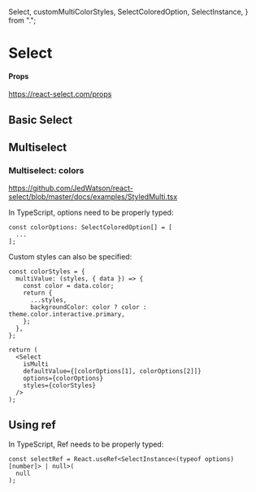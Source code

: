   Select,
  customMultiColorStyles,
  SelectColoredOption,
  SelectInstance,
} from ".";

<Meta of={SelectStories} />

# Select

#### Props

https://react-select.com/props

## Basic Select

<Canvas />

## Multiselect

<Canvas />

### Multiselect: colors

https://github.com/JedWatson/react-select/blob/master/docs/examples/StyledMulti.tsx

In TypeScript, options need to be properly typed:

```tsx
const colorOptions: SelectColoredOption[] = [
  ...
];
```

Custom styles can also be specified:

```tsx
const colorStyles = {
  multiValue: (styles, { data }) => {
    const color = data.color;
    return {
      ...styles,
      backgroundColor: color ? color : theme.color.interactive.primary,
    };
  },
};

return (
  <Select
    isMulti
    defaultValue={[colorOptions[1], colorOptions[2]]}
    options={colorOptions}
    styles={colorStyles}
  />
);
```

<Canvas />

## Using ref

In TypeScript, Ref needs to be properly typed:

```tsx
const selectRef = React.useRef<SelectInstance<(typeof options)[number]> | null>(
  null
);
```

<Canvas />
